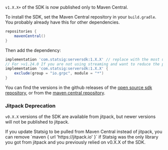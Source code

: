 `v1.X.X+` of the SDK is now published only to Maven Central.

To install the SDK, set the Maven Central repository in your `build.gradle`. You probably already have this for other dependencies.

```groovy
repositories {
    mavenCentral()
}
```

Then add the dependency:

```groovy
implementation 'com.statsig:serversdk:1.X.X' // replace with the most up to date version
// For >v1.24.0 If you are not using streaming and want to reduce the package size you can:
implementation 'com.statsig:serversdk:1.X.X' {
    exclude(group = "io.grpc", module = "*") 
}
```

You can find the versions in the github releases of the [open source sdk repository](https://github.com/statsig-io/java-server-sdk/releases), or from the [maven central repository](https://mvnrepository.com/artifact/com.statsig/serversdk).

### Jitpack Deprecation

`v0.X.X` versions of the SDK are available from jitpack, but newer versions will not be published to jitpack.

<Note>
If you update Statsig to be pulled from Maven Central instead of jitpack, you can remove `maven { url 'https://jitpack.io' }` if Statsig was the only library you got from jitpack and you previously relied on v0.X.X of the SDK.
</Note>

